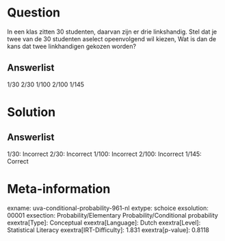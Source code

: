 Question
========

In een klas zitten 30 studenten, daarvan zijn er drie linkshandig. Stel
dat je twee van de 30 studenten aselect opeenvolgend wil kiezen, Wat is
dan de kans dat twee linkhandigen gekozen worden?

Answerlist
----------

1/30
2/30
1/100
2/100
1/145

Solution
========

Answerlist
----------

1/30: Incorrect
2/30: Incorrect
1/100: Incorrect
2/100: Incorrect
1/145: Correct

Meta-information
================
exname: uva-conditional-probability-961-nl
extype: schoice
exsolution: 00001
exsection: Probability/Elementary Probability/Conditional probability
exextra[Type]: Conceptual
exextra[Language]: Dutch
exextra[Level]: Statistical Literacy
exextra[IRT-Difficulty]: 1.831
exextra[p-value]: 0.8118
